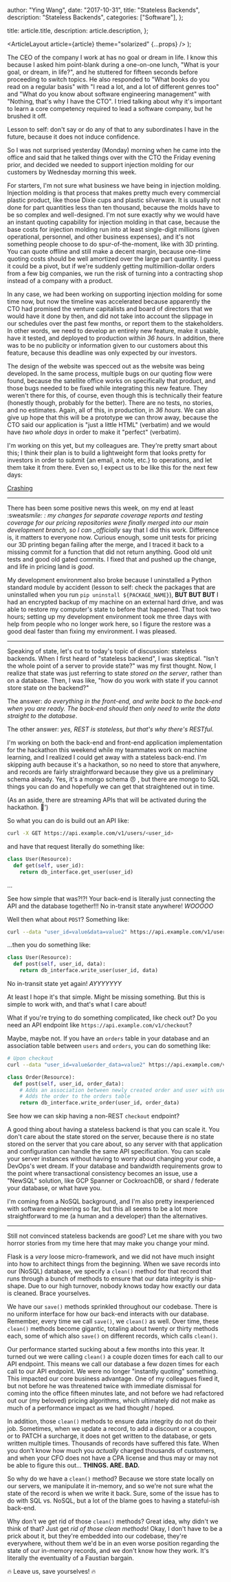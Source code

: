 
  author: "Ying Wang",
  date: "2017-10-31",
  title: "Stateless Backends",
  description: "Stateless Backends",
  categories: ["Software"],
};

  title: article.title,
  description: article.description,
};

  <ArticleLayout article={article} theme="solarized" {...props} />
);

The CEO of the company I work at has no goal or dream in life. I know this because I asked him point-blank during a one-on-one lunch, "What is your goal, or dream, in life?", and he stuttered for fifteen seconds before proceeding to switch topics. He also responded to "What books do you read on a regular basis" with "I read a lot, and a lot of different genres too" and "What do you know about software engineering management" with "Nothing, that's why I have the CTO". I tried talking about why it's important to learn a core competency required to lead a software company, but he brushed it off.

Lesson to self: don't say or do any of that to any subordinates I have in the future, because it does not induce confidence.

So I was not surprised yesterday (Monday) morning when he came into the office and said that he talked things over with the CTO the Friday evening prior, and decided we needed to support injection molding for our customers by Wednesday morning this week.

For starters, I'm not sure what business we have being in injection molding. Injection molding is that process that makes pretty much every commercial plastic product, like those Dixie cups and plastic silverware. It is usually not done for part quantities less than ten thousand, because the molds have to be so complex and well-designed. I'm not sure exactly why we would have an instant quoting capability for injection molding in that case, because the base costs for injection molding run into at least single-digit millions (given operational, personnel, and other business expenses), and it's not something people choose to do spur-of-the-moment, like with 3D printing. You can quote offline and still make a decent margin, because one-time quoting costs should be well amortized over the large part quantity. I guess it could be a pivot, but if we're suddenly getting multimillion-dollar orders from a few big companies, we run the risk of turning into a contracting shop instead of a company with a product.

In any case, we had been working on supporting injection molding for some time now, but now the timeline was accelerated because apparently the CTO had promised the venture capitalists and board of directors that we would have it done by then, and did not take into account the slippage in our schedules over the past few months, or report them to the stakeholders. In other words, we need to develop an entirely new feature, make it usable, have it tested, and deployed to production within _36 hours_. In addition, there was to be no publicity or information given to our customers about this feature, because this deadline was only expected by our investors.

The design of the website was specced out as the website was being developed. In the same process, multiple bugs on our quoting flow were found, because the satellite office works on specifically that product, and those bugs needed to be fixed while integrating this new feature. They weren't there for this, of course, even though this is technically their feature (honestly though, probably for the better). There are no tests, no stories, and no estimates. Again, all of this, in production, in _36 hours_. We can also give up hope that this will be a prototype we can throw away, because the CTO said our application is "just a little HTML" (verbatim) and we would have _two whole days_ in order to make it "perfect" (verbatim).

I'm working on this yet, but my colleagues are. They're pretty smart about this; I think their plan is to build a lightweight form that looks pretty for investors in order to submit {an email, a note, etc.} to operations, and let them take it from there. Even so, I expect us to be like this for the next few days:

[Crashing](/img/posts/2017/10/31/stateless_backends_1.gif)

---

There has been some positive news this week, on my end at least :sweat*smile: : my changes for separate coverage reports and testing coverage for our pricing repositories were finally merged into our main development branch, so I can \_officially* say that I did this work. Difference is, it matters to everyone now. Curious enough, some unit tests for pricing our 3D printing began failing after the merge, and I traced it back to a missing commit for a function that did not return anything. Good old unit tests and good old gated commits. I fixed that and pushed up the change, and life in pricing land is _good_.

My development environment also broke because I uninstalled a Python standard module by accident (lesson to self: check the packages that are uninstalled when you run `pip uninstall ${PACKAGE_NAME}`), **BUT BUT BUT** I had an encrypted backup of my machine on an external hard drive, and was able to restore my computer's state to before that happened. That took two hours; setting up my development environment took me three days with help from people who no longer work here, so I figure the restore was a good deal faster than fixing my environment. I was pleased.

---

Speaking of state, let's cut to today's topic of discussion: stateless backends. When I first heard of "stateless backend", I was skeptical. "Isn't the whole point of a server to provide state?" was my first thought. Now, I realize that state was just referring to state _stored on the server_, rather than on a database. Then, I was like, "how do you work with state if you cannot store state on the backend?"

The answer: _do everything in the front-end, and write back to the back-end when you are ready. The back-end should then only need to write the data straight to the database_.

The other answer: _yes, REST is stateless, but that's why there's RESTful_.

I'm working on both the back-end and front-end application implementation for the hackathon this weekend while my teammates work on machine learning, and I realized I could get away with a stateless back-end. I'm skipping auth because it's a hackathon, so no need to store that anywhere, and records are fairly straightforward because they give us a preliminary schema already. Yes, it's a mongo schema :angry: , but there are mongo to SQL things you can do and hopefully we can get that straightened out in time.

(As an aside, there are streaming APIs that will be activated during the hackathon. :eyes:')

So what you can do is build out an API like:

```bash
curl -X GET https://api.example.com/v1/users/<user_id>
```

and have that request literally do something like:

```python
class User(Resource):
  def get(self, user_id):
    return db_interface.get_user(user_id)
```

...

See how simple that was?!?! Your back-end is literally just connecting the API and the database together!!! No in-transit state anywhere! _WOOOOO_

Well then what about `POST`? Something like:

```bash
curl --data "user_id=value&data=value2" https://api.example.com/v1/users/
```

...then you do something like:

```python
class User(Resource):
  def post(self, user_id, data):
    return db_interface.write_user(user_id, data)
```

No in-transit state yet again! _AYYYYYYY_

At least I hope it's that simple. Might be missing something. But this is simple to work with, and that's what I care about!

What if you're trying to do something complicated, like check out? Do you need an API endpoint like `https://api.example.com/v1/checkout`?

Maybe, maybe not. If you have an `orders` table in your database and an association table between `users` and `orders`, you can do something like:

```bash
# Upon checkout
curl --data "user_id=value&order_data=value2" https://api.example.com/v1/orders/
```

```python
class Order(Resource):
  def post(self, user_id, order_data):
    # Adds an association between newly created order and user with user_id
    # Adds the order to the orders table
    return db_interface.write_order(user_id, order_data)
```

See how we can skip having a non-REST `checkout` endpoint?

A good thing about having a stateless backend is that you can scale it. You don't care about the state stored on the server, because there _is_ no state stored on the server that you care about, so any server with that application and configuration can handle the same API specification. You can scale your server instances without having to worry about changing your code, a DevOps's wet dream. If your database and bandwidth requirements grow to the point where transactional consistency becomes an issue, use a "NewSQL" solution, like GCP Spanner or CockroachDB, or shard / federate your database, or what have you.

I'm coming from a NoSQL background, and I'm also pretty inexperienced with software engineering so far, but this all seems to be a lot more straightforward to me (a human and a developer) than the alternatives.

---

Still not convinced stateless backends are good? Let me share with you two horror stories from my time here that may make you change your mind.

Flask is a _very_ loose micro-framework, and we did not have much insight into how to architect things from the beginning. When we save records into our (NoSQL) database, we specify a `clean()` method for that record that runs through a bunch of methods to ensure that our data integrity is ship-shape. Due to our high turnover, nobody knows today how exactly our data is cleaned. Brace yourselves.

We have our `save()` methods sprinkled throughout our codebase. There is no uniform interface for how our back-end interacts with our database. Remember, every time we call `save()`, we `clean()` as well. Over time, these `clean()` methods become gigantic, totaling about twenty or thirty methods each, some of which also `save()` on different records, which calls `clean()`.

Our performance started sucking about a few months into this year. It turned out we were calling `clean()` a couple dozen times for each call to our API endpoint. This means we call our database a few dozen times for each call to our API endpoint. We were no longer "instantly quoting" something. This impacted our core business advantage. One of my colleagues fixed it, but not before he was threatened twice with immediate dismissal for coming into the office fifteen minutes late, and not before we had refactored out our (my beloved) pricing algorithms, which ultimately did not make as much of a performance impact as we had thought / hoped.

In addition, those `clean()` methods to ensure data integrity do not do their job. Sometimes, when we update a record, to add a discount or a coupon, or to PATCH a surcharge, it does not get written to the database, or gets written multiple times. Thousands of records have suffered this fate. When you don't know how much you _actually_ charged thousands of customers, and when your CFO does not have a CPA license and thus may or may not be able to figure this out... **THINGS. ARE. BAD.**

So why do we have a `clean()` method? Because we store state locally on our servers, we manipulate it in-memory, and so we're not sure what the state of the record is when we write it back. Sure, some of the issue has to do with SQL vs. NoSQL, but a lot of the blame goes to having a stateful-ish back-end.

Why don't we get rid of those `clean()` methods? Great idea, why didn't we think of that? Just get _rid of those clean methods_! Okay, I don't have to be a prick about it, but they're embedded into our codebase, they're everywhere, without them we'd be in an even worse position regarding the state of our in-memory records, and we don't know how they work. It's literally the eventuality of a Faustian bargain.

:fire: Leave us, save yourselves! :fire:
